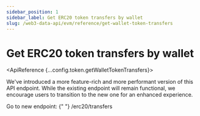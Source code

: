 ```yaml
---
sidebar_position: 1
sidebar_label: Get ERC20 token transfers by wallet
slug: /web3-data-api/evm/reference/get-wallet-token-transfers
---
```



# Get ERC20 token transfers by wallet

<ApiReference {...config.token.getWalletTokenTransfers}>
  <Admonition type="caution" title="Recommendation: Switch to New Endpoint">
    <p>
      We've introduced a more feature-rich and more performant version of this
      API endpoint. While the existing endpoint will remain functional, we
      encourage users to transition to the new one for an enhanced experience.
    </p>
    <p>
      Go to new endpoint: {" "}
      <Link href="/web3-data-api/reference/get-erc20-transfers">
        /erc20/transfers
      </Link>
    </p>
  </Admonition>
</ApiReference>
